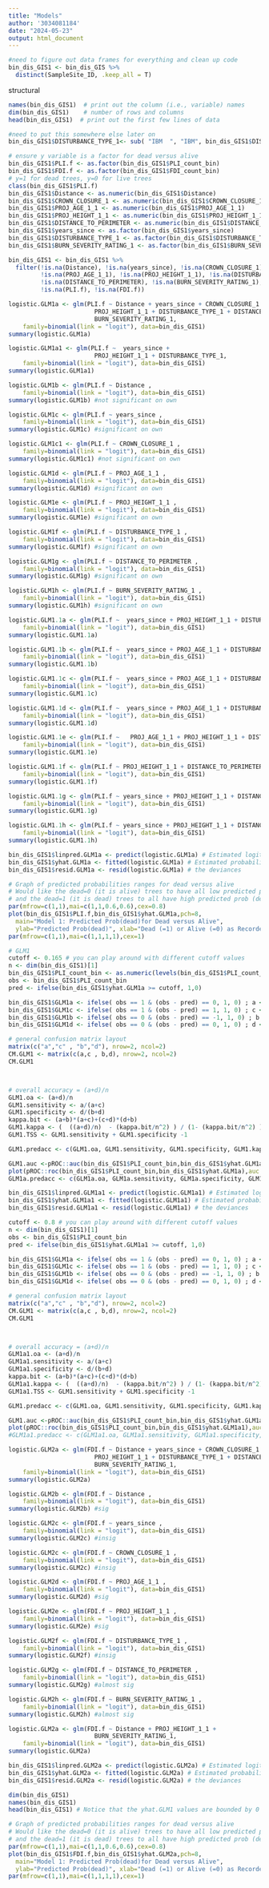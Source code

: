 ```yaml
---
title: "Models"
author: '3034081184'
date: "2024-05-23"
output: html_document
---
```


```r
#need to figure out data frames for everything and clean up code
bin_dis_GIS1 <- bin_dis_GIS %>%
  distinct(SampleSite_ID, .keep_all = T)

```

structural
```r
names(bin_dis_GIS1)  # print out the column (i.e., variable) names
dim(bin_dis_GIS1)    # number of rows and columns
head(bin_dis_GIS1)  # print out the first few lines of data

#need to put this somewhere else later on
bin_dis_GIS1$DISTURBANCE_TYPE_1<- sub( "IBM  ", "IBM", bin_dis_GIS1$DISTURBANCE_TYPE_1)

# ensure y variable is a factor for dead versus alive
bin_dis_GIS1$PLI.f <- as.factor(bin_dis_GIS1$PLI_count_bin)
bin_dis_GIS1$FDI.f <- as.factor(bin_dis_GIS1$FDI_count_bin)
# y=1 for dead trees, y=0 for live trees
class(bin_dis_GIS1$PLI.f)
bin_dis_GIS1$Distance <- as.numeric(bin_dis_GIS1$Distance)
bin_dis_GIS1$CROWN_CLOSURE_1 <- as.numeric(bin_dis_GIS1$CROWN_CLOSURE_1)
bin_dis_GIS1$PROJ_AGE_1_1 <- as.numeric(bin_dis_GIS1$PROJ_AGE_1_1)
bin_dis_GIS1$PROJ_HEIGHT_1_1 <- as.numeric(bin_dis_GIS1$PROJ_HEIGHT_1_1)
bin_dis_GIS1$DISTANCE_TO_PERIMETER <- as.numeric(bin_dis_GIS1$DISTANCE_TO_PERIMETER)
bin_dis_GIS1$years_since <- as.factor(bin_dis_GIS1$years_since)
bin_dis_GIS1$DISTURBANCE_TYPE_1 <- as.factor(bin_dis_GIS1$DISTURBANCE_TYPE_1)
bin_dis_GIS1$BURN_SEVERITY_RATING_1 <- as.factor(bin_dis_GIS1$BURN_SEVERITY_RATING_1)

bin_dis_GIS1 <- bin_dis_GIS1 %>% 
  filter(!is.na(Distance), !is.na(years_since), !is.na(CROWN_CLOSURE_1),
         !is.na(PROJ_AGE_1_1), !is.na(PROJ_HEIGHT_1_1), !is.na(DISTURBANCE_TYPE_1),
         !is.na(DISTANCE_TO_PERIMETER), !is.na(BURN_SEVERITY_RATING_1),
         !is.na(PLI.f), !is.na(FDI.f))
```


```r
logistic.GLM1a <- glm(PLI.f ~ Distance + years_since + CROWN_CLOSURE_1 + PROJ_AGE_1_1 + 
                        PROJ_HEIGHT_1_1 + DISTURBANCE_TYPE_1 + DISTANCE_TO_PERIMETER + 
                        BURN_SEVERITY_RATING_1,
    family=binomial(link = "logit"), data=bin_dis_GIS1)
summary(logistic.GLM1a)

logistic.GLM1a1 <- glm(PLI.f ~  years_since + 
                        PROJ_HEIGHT_1_1 + DISTURBANCE_TYPE_1,
    family=binomial(link = "logit"), data=bin_dis_GIS1)
summary(logistic.GLM1a1)

logistic.GLM1b <- glm(PLI.f ~ Distance ,
    family=binomial(link = "logit"), data=bin_dis_GIS1)
summary(logistic.GLM1b) #not significant on own

logistic.GLM1c <- glm(PLI.f ~ years_since ,
    family=binomial(link = "logit"), data=bin_dis_GIS1)
summary(logistic.GLM1c) #significant on own

logistic.GLM1c1 <- glm(PLI.f ~ CROWN_CLOSURE_1 ,
    family=binomial(link = "logit"), data=bin_dis_GIS1)
summary(logistic.GLM1c1) #not significant on own

logistic.GLM1d <- glm(PLI.f ~ PROJ_AGE_1_1 ,
    family=binomial(link = "logit"), data=bin_dis_GIS1)
summary(logistic.GLM1d) #significant on own

logistic.GLM1e <- glm(PLI.f ~ PROJ_HEIGHT_1_1 ,
    family=binomial(link = "logit"), data=bin_dis_GIS1)
summary(logistic.GLM1e) #significant on own

logistic.GLM1f <- glm(PLI.f ~ DISTURBANCE_TYPE_1 ,
    family=binomial(link = "logit"), data=bin_dis_GIS1)
summary(logistic.GLM1f) #significant on own 

logistic.GLM1g <- glm(PLI.f ~ DISTANCE_TO_PERIMETER ,
    family=binomial(link = "logit"), data=bin_dis_GIS1)
summary(logistic.GLM1g) #significant on own

logistic.GLM1h <- glm(PLI.f ~ BURN_SEVERITY_RATING_1 ,
    family=binomial(link = "logit"), data=bin_dis_GIS1)
summary(logistic.GLM1h) #significant on own
```
```r
logistic.GLM1.1a <- glm(PLI.f ~  years_since + PROJ_HEIGHT_1_1 + DISTURBANCE_TYPE_1 ,
    family=binomial(link = "logit"), data=bin_dis_GIS1)
summary(logistic.GLM1.1a)

logistic.GLM1.1b <- glm(PLI.f ~  years_since + PROJ_AGE_1_1 + DISTURBANCE_TYPE_1 ,
    family=binomial(link = "logit"), data=bin_dis_GIS1)
summary(logistic.GLM1.1b)

logistic.GLM1.1c <- glm(PLI.f ~  years_since + PROJ_AGE_1_1 + DISTURBANCE_TYPE_1 + DISTANCE_TO_PERIMETER + BURN_SEVERITY_RATING_1,
    family=binomial(link = "logit"), data=bin_dis_GIS1)
summary(logistic.GLM1.1c)

logistic.GLM1.1d <- glm(PLI.f ~  years_since + PROJ_AGE_1_1 + DISTURBANCE_TYPE_1 + DISTANCE_TO_PERIMETER,
    family=binomial(link = "logit"), data=bin_dis_GIS1)
summary(logistic.GLM1.1d)

logistic.GLM1.1e <- glm(PLI.f ~   PROJ_AGE_1_1 + PROJ_HEIGHT_1_1 + DISTURBANCE_TYPE_1 + DISTANCE_TO_PERIMETER,
    family=binomial(link = "logit"), data=bin_dis_GIS1)
summary(logistic.GLM1.1e)

logistic.GLM1.1f <- glm(PLI.f ~ PROJ_HEIGHT_1_1 + DISTANCE_TO_PERIMETER,
    family=binomial(link = "logit"), data=bin_dis_GIS1)
summary(logistic.GLM1.1f)

logistic.GLM1.1g <- glm(PLI.f ~ years_since + PROJ_HEIGHT_1_1 + DISTANCE_TO_PERIMETER,
    family=binomial(link = "logit"), data=bin_dis_GIS1)
summary(logistic.GLM1.1g)

logistic.GLM1.1h <- glm(PLI.f ~ years_since + PROJ_HEIGHT_1_1 + DISTANCE_TO_PERIMETER,
    family=binomial(link = "logit"), data=bin_dis_GIS1)
summary(logistic.GLM1.1h)
```



```r
bin_dis_GIS1$linpred.GLM1a <- predict(logistic.GLM1a) # Estimated logit using the linear part
bin_dis_GIS1$yhat.GLM1a <- fitted(logistic.GLM1a) # Estimated probability using inverse logityhat values
bin_dis_GIS1$resid.GLM1a <- resid(logistic.GLM1a) # the deviances 

# Graph of predicted probabilities ranges for dead versus alive
# Would like the dead=0 (it is alive) trees to have all low predicted prob(dead) 
# and the dead=1 (it is dead) trees to all have high predicted prob (dead). 
par(mfrow=c(1,1),mai=c(1,1,0.6,0.6),cex=0.8)
plot(bin_dis_GIS1$PLI.f,bin_dis_GIS1$yhat.GLM1a,pch=8,
  main="Model 1: Predicted Prob(dead)for Dead versus Alive",
  ylab="Predicted Prob(dead)", xlab="Dead (=1) or Alive (=0) as Recorded")
par(mfrow=c(1,1),mai=c(1,1,1,1),cex=1)
```

```r
# GLM1
cutoff <- 0.165 # you can play around with different cutoff values
n <- dim(bin_dis_GIS1)[1]
bin_dis_GIS1$PLI_count_bin <- as.numeric(levels(bin_dis_GIS1$PLI_count_bin))[bin_dis_GIS1$PLI_count_bin]
obs <- bin_dis_GIS1$PLI_count_bin
pred <- ifelse(bin_dis_GIS1$yhat.GLM1a >= cutoff, 1,0)

bin_dis_GIS1$GLM1a <- ifelse( obs == 1 & (obs - pred) == 0, 1, 0) ; a <- sum(bin_dis_GIS1$GLM1a) # a: true positives
bin_dis_GIS1$GLM1c <- ifelse( obs == 1 & (obs - pred) == 1, 1, 0) ; c <- sum(bin_dis_GIS1$GLM1c) # c: false negative
bin_dis_GIS1$GLM1b <- ifelse( obs == 0 & (obs - pred) == -1, 1, 0) ; b <- sum(bin_dis_GIS1$GLM1b) # b: false positives
bin_dis_GIS1$GLM1d <- ifelse( obs == 0 & (obs - pred) == 0, 1, 0) ; d <- sum(bin_dis_GIS1$GLM1d) # d: true negatives

# general confusion matrix layout
matrix(c("a","c" , "b","d"), nrow=2, ncol=2)
CM.GLM1 <- matrix(c(a,c , b,d), nrow=2, ncol=2)
CM.GLM1



# overall accuracy = (a+d)/n
GLM1.oa <- (a+d)/n
GLM1.sensitivity <- a/(a+c)
GLM1.specificity <- d/(b+d)
kappa.bit <- (a+b)*(a+c)+(c+d)*(d+b)
GLM1.kappa <- (  ((a+d)/n)  - (kappa.bit/n^2) ) / (1- (kappa.bit/n^2) )
GLM1.TSS <- GLM1.sensitivity + GLM1.specificity -1

GLM1.predacc <- c(GLM1.oa, GLM1.sensitivity, GLM1.specificity, GLM1.kappa,GLM1.TSS)

GLM1.auc <-pROC::auc(bin_dis_GIS1$PLI_count_bin,bin_dis_GIS1$yhat.GLM1a)
plot(pROC::roc(bin_dis_GIS1$PLI_count_bin,bin_dis_GIS1$yhat.GLM1a),auc.polygon=T)
GLM1a.predacc <- c(GLM1a.oa, GLM1a.sensitivity, GLM1a.specificity, GLM1a.kappa,GLM1a.TSS,GLM1a.auc)
```

```r
bin_dis_GIS1$linpred.GLM1a1 <- predict(logistic.GLM1a1) # Estimated logit using the linear part
bin_dis_GIS1$yhat.GLM1a1 <- fitted(logistic.GLM1a1) # Estimated probability using inverse logityhat values
bin_dis_GIS1$resid.GLM1a1 <- resid(logistic.GLM1a1) # the deviances 

cutoff <- 0.8 # you can play around with different cutoff values
n <- dim(bin_dis_GIS1)[1]
obs <- bin_dis_GIS1$PLI_count_bin
pred <- ifelse(bin_dis_GIS1$yhat.GLM1a1 >= cutoff, 1,0)

bin_dis_GIS1$GLM1a <- ifelse( obs == 1 & (obs - pred) == 0, 1, 0) ; a <- sum(bin_dis_GIS1$GLM1a) # a: true positives
bin_dis_GIS1$GLM1c <- ifelse( obs == 1 & (obs - pred) == 1, 1, 0) ; c <- sum(bin_dis_GIS1$GLM1c) # c: false negative
bin_dis_GIS1$GLM1b <- ifelse( obs == 0 & (obs - pred) == -1, 1, 0) ; b <- sum(bin_dis_GIS1$GLM1b) # b: false positives
bin_dis_GIS1$GLM1d <- ifelse( obs == 0 & (obs - pred) == 0, 1, 0) ; d <- sum(bin_dis_GIS1$GLM1d) # d: true negatives

# general confusion matrix layout
matrix(c("a","c" , "b","d"), nrow=2, ncol=2)
CM.GLM1 <- matrix(c(a,c , b,d), nrow=2, ncol=2)
CM.GLM1



# overall accuracy = (a+d)/n
GLM1a1.oa <- (a+d)/n
GLM1a1.sensitivity <- a/(a+c)
GLM1a1.specificity <- d/(b+d)
kappa.bit <- (a+b)*(a+c)+(c+d)*(d+b)
GLM1a1.kappa <- (  ((a+d)/n)  - (kappa.bit/n^2) ) / (1- (kappa.bit/n^2) )
GLM1a1.TSS <- GLM1.sensitivity + GLM1.specificity -1

GLM1.predacc <- c(GLM1.oa, GLM1.sensitivity, GLM1.specificity, GLM1.kappa,GLM1.TSS)

GLM1.auc <-pROC::auc(bin_dis_GIS1$PLI_count_bin,bin_dis_GIS1$yhat.GLM1a1)
plot(pROC::roc(bin_dis_GIS1$PLI_count_bin,bin_dis_GIS1$yhat.GLM1a1),auc.polygon=T)
#GLM1a1.predacc <- c(GLM1a1.oa, GLM1a1.sensitivity, GLM1a1.specificity, GLM1a1.kappa,GLM1a1.TSS,GLM1a1.auc)
```


```r
logistic.GLM2a <- glm(FDI.f ~ Distance + years_since + CROWN_CLOSURE_1 + PROJ_AGE_1_1 + 
                        PROJ_HEIGHT_1_1 + DISTURBANCE_TYPE_1 + DISTANCE_TO_PERIMETER + 
                        BURN_SEVERITY_RATING_1,
    family=binomial(link = "logit"), data=bin_dis_GIS1)
summary(logistic.GLM2a)

logistic.GLM2b <- glm(FDI.f ~ Distance ,
    family=binomial(link = "logit"), data=bin_dis_GIS1)
summary(logistic.GLM2b) #sig

logistic.GLM2c <- glm(FDI.f ~ years_since ,
    family=binomial(link = "logit"), data=bin_dis_GIS1)
summary(logistic.GLM2c) #insig

logistic.GLM2c <- glm(FDI.f ~ CROWN_CLOSURE_1 ,
    family=binomial(link = "logit"), data=bin_dis_GIS1)
summary(logistic.GLM2c) #insig

logistic.GLM2d <- glm(FDI.f ~ PROJ_AGE_1_1 ,
    family=binomial(link = "logit"), data=bin_dis_GIS1)
summary(logistic.GLM2d) #sig

logistic.GLM2e <- glm(FDI.f ~ PROJ_HEIGHT_1_1 ,
    family=binomial(link = "logit"), data=bin_dis_GIS1)
summary(logistic.GLM2e) #sig

logistic.GLM2f <- glm(FDI.f ~ DISTURBANCE_TYPE_1 ,
    family=binomial(link = "logit"), data=bin_dis_GIS1)
summary(logistic.GLM2f) #insig

logistic.GLM2g <- glm(FDI.f ~ DISTANCE_TO_PERIMETER ,
    family=binomial(link = "logit"), data=bin_dis_GIS1)
summary(logistic.GLM2g) #almost sig

logistic.GLM2h <- glm(FDI.f ~ BURN_SEVERITY_RATING_1 ,
    family=binomial(link = "logit"), data=bin_dis_GIS1)
summary(logistic.GLM2h) #almost sig
```
```r
logistic.GLM2a <- glm(FDI.f ~ Distance + PROJ_HEIGHT_1_1 +
                        BURN_SEVERITY_RATING_1,
    family=binomial(link = "logit"), data=bin_dis_GIS1)
summary(logistic.GLM2a)
```


```r
bin_dis_GIS1$linpred.GLM2a <- predict(logistic.GLM2a) # Estimated logit using the linear part
bin_dis_GIS1$yhat.GLM2a <- fitted(logistic.GLM2a) # Estimated probability using inverse logityhat values
bin_dis_GIS1$resid.GLM2a <- resid(logistic.GLM2a) # the deviances 

dim(bin_dis_GIS1)
names(bin_dis_GIS1)
head(bin_dis_GIS1) # Notice that the yhat.GLM1 values are bounded by 0 and 1 (are probabilities!)

# Graph of predicted probabilities ranges for dead versus alive
# Would like the dead=0 (it is alive) trees to have all low predicted prob(dead) 
# and the dead=1 (it is dead) trees to all have high predicted prob (dead). 
par(mfrow=c(1,1),mai=c(1,1,0.6,0.6),cex=0.8)
plot(bin_dis_GIS1$FDI.f,bin_dis_GIS1$yhat.GLM2a,pch=8,
  main="Model 1: Predicted Prob(dead)for Dead versus Alive",
  ylab="Predicted Prob(dead)", xlab="Dead (=1) or Alive (=0) as Recorded")
par(mfrow=c(1,1),mai=c(1,1,1,1),cex=1)
```

```r

```

